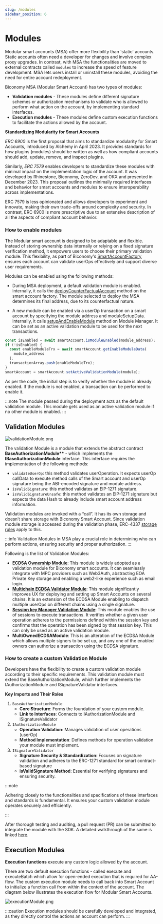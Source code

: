 ```yaml
---
slug: /modules
sidebar_position: 6
---
```


# Modules

Modular smart accounts (MSA) offer more flexibility than 'static' accounts. Static accounts often need a developer for changes and involve complex proxy upgrades. In contrast, with MSA the functionalities are moved to external contracts called `modules` to increase the speed of feature development. MSA lets users install or uninstall these modules, avoiding the need for entire account redeployment.

Biconomy MSA (Modular Smart Account) has two types of modules:

- **Validation modules** - These modules define different signature schemes or authorization mechanisms to validate who is allowed to perform what action on the account, by implementing standard interfaces.
- **Execution modules** - These modules define custom execution functions to facilitate the actions allowed by the account.

**Standardizing Modularity for Smart Accounts**

_ERC 6900_ is the first proposal that aims to standardize modularity for Smart Accounts, introduced by Alchemy in April 2023. It provides standards for how plugins (modules) should be written as well as how compliant accounts should add, update, remove, and inspect plugins.

Similarly, _ERC 7579_ enables developers to standardize these modules with minimal impact on the implementation logic of the account. It was developed by Rhinestone, Biconomy, ZeroDev, and OKX and presented in December 2023. This proposal outlines the minimally required interfaces and behavior for smart accounts and modules to ensure interoperability across implementations.

ERC 7579 is less opinionated and allows developers to experiment and innovate, making their own trade-offs around complexity and security. In contrast, ERC 6900 is more prescriptive due to an extensive description of all the aspects of compliant account behavior.

### How to enable modules

The Modular smart account is designed to be adaptable and flexible. Instead of storing ownership data internally or relying on a fixed signature verification method, it empowers users to choose their primary validation module. This flexibility, as part of Biconomy's [SmartAccountFactory](https://github.com/bcnmy/scw-contracts/blob/main/contracts/smart-account/factory/SmartAccountFactory.sol#L73), ensures each account can validate userOps effectively and support diverse user requirements.

Modules can be enabled using the following methods:

- During MSA deployment, a default validation module is enabled. Internally, it calls the [deployCounterFactualAccount](https://github.com/bcnmy/scw-contracts/blob/develop/contracts/smart-account/factory/SmartAccountFactory.sol#L57) method on the smart account factory. The module selected to deploy the MSA determines its final address, due to its counterfactual nature.

- A new module can be enabled via a userOp transaction on a smart account by specifying the module address and moduleSetupData. Internally, it calls [setupAndEnableModule](https://github.com/bcnmy/scw-contracts/blob/develop/contracts/smart-account/base/ModuleManager.sol#L196) method on Module Manager. It can be set as an active validation module to be used for the next transactions.

```jsx
const isEnabled = await smartAccount.isModuleEnabled(module_address);
if (!isEnabled) {
  const enableModuleTrx = await smartAccount.getEnableModuleData(
    module_address
  );
  transactionArray.push(enableModuleTrx);
}
smartAccount = smartAccount.setActiveValidationModule(module);
```

As per the code, the initial step is to verify whether the module is already enabled. If the module is not enabled, a transaction can be performed to enable it.

:::note
The module passed during the deployment acts as the default validation module. This module gets used as an active validation module if no other module is enabled.
:::

## Validation Modules

![validationModule.png](../images/modules/validationModule.png)

The validation Module is a module that extends the abstract contract **BaseAuthorizationModule\*\*** - which implements the **IBaseAuthorizationModule** interface. This interface requires the implementation of the following methods:

- `validateUserOp`: this method validates userOperation. It expects userOp callData to execute method calls of the Smart account and userOp signature being the ABI-encoded signature and module address.
- `isValidSignature`: this method validates an EIP-1271 signature.
- `isValidSignatureUnsafe`: this method validates an EIP-1271 signature but expects the data Hash to already include smart account address information.

Validation modules are invoked with a “call”. It has its own storage and doesn’t share storage with Biconomy Smart Account. Since validation module storage is accessed during the validation phase, ERC-4337 [storage rules](https://github.com/eth-infinitism/account-abstraction/blob/abff2aca61a8f0934e533d0d352978055fddbd96/eip/EIPS/eip-4337.md#storage-associated-with-an-address) apply to this.

:::info
Validation Modules in MSA play a crucial role in determining who can perform actions, ensuring security and proper authorization.
:::

Following is the list of Validation Modules:

- [**ECDSA Ownership Module**](ecdsa.mdx): This module is widely adopted as a validation module for Biconomy smart accounts. It can seamlessly integrate with MPC providers such as Web3Auth, abstracting EOA Private Key storage and enabling a web2-like experience such as email login.
- [**Multichain ECDSA Validator Module**](multichain.mdx): This module significantly improves UX for deploying and setting up Smart Accounts on several chains. It is an extension of the ECDSA Module enabling to dispatch multiple userOps on different chains using a single signature.
- [**Session key Manager Validation Module**](sessionvalidationmodule.mdx): This module enables the use of sessions to execute transactions. It verifies whether a given user operation adheres to the permissions defined within the session key and confirms that the operation has been signed by that session key. This can only be used as an active validation module.
- **MultiOwnedECDSAModule**: This is an alteration of the ECDSA Module which allows multiple signers to be set up, and any one of the enabled owners can authorize a transaction using the ECDSA signature.

### How to create a custom Validation Module

Developers have the flexibility to create a custom validation module according to their specific requirements. This validation module must extend the BaseAuthorizationModule, which further implements the IAuthorizationModule and ISignatureValidator interfaces.

**Key Imports and Their Roles**

1. `BaseAuthorizationModule`
   - **Core Structure**: Forms the foundation of your custom module.
   - **Link to Interfaces**: Connects to IAuthorizationModule and ISignatureValidator
2. `IAuthorizationModule`
   - **Operation Validation**: Manages validation of user operations (userOp)
   - **Method Implementation**: Defines methods for operation validation your module must implement.
3. `ISignatureValidator`
   - **Signature Security & Standardization**: Focuses on signature validation and adheres to the ERC-1271 standard for smart contract-based signature
   - **isValidSignature Method**: Essential for verifying signatures and ensuring security.

:::note

Adhering closely to the functionalities and specifications of these interfaces and standards is fundamental. It ensures your custom validation module operates securely and efficiently.

:::

After thorough testing and auditing, a pull request (PR) can be submitted to integrate the module with the SDK. A detailed walkthrough of the same is linked [here](/tutorials/customValidationModule).

## Execution Modules

**Execution functions** execute any custom logic allowed by the account.

There are two default execution functions - called execute and executeBatch which allow for open-ended execution that is required for AA-flow. The custom execution module needs to call back into Smart Account to initialize a function call from within the context of the account.
The diagram below illustrates the execution flow for Modular Smart Accounts.

![executionModule.png](../images/modules/executionModule.png)

:::caution
Execution modules should be carefully developed and integrated, as they directly control the actions an account can perform.
:::
